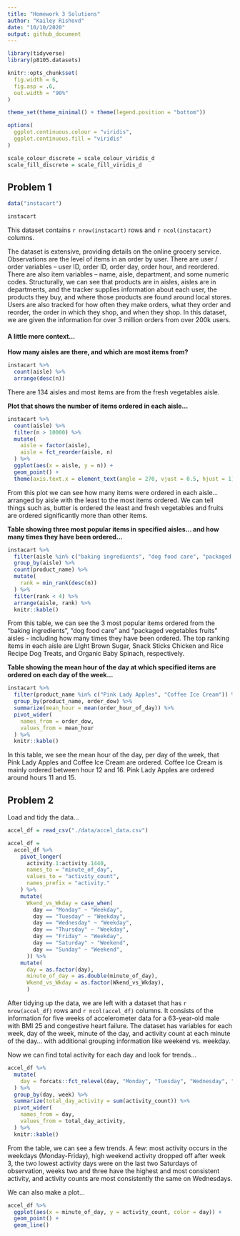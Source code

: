 ```yaml
---
title: "Homework 3 Solutions"
author: "Kailey Rishovd"
date: "10/10/2020"
output: github_document
---
```


```r
library(tidyverse)
library(p8105.datasets)

knitr::opts_chunk$set(
  fig.width = 6, 
  fig.asp = .6, 
  out.width = "90%"
)

theme_set(theme_minimal() + theme(legend.position = "bottom"))

options(
  ggplot.continuous.colour = "viridis", 
  ggplot.continuous.fill = "viridis"
)

scale_colour_discrete = scale_colour_viridis_d
scale_fill_discrete = scale_fill_viridis_d
```

## Problem 1 

```r
data("instacart")

instacart
```

This dataset contains `r nrow(instacart)` rows and `r ncol(instacart)` columns. 

The dataset is extensive, providing details on the online grocery service. Observations are the level of items in an order by user. There are user / order variables -- user ID, order ID, order day, order hour, and reordered. There are also item variables -- name, aisle, department, and some numeric codes. Structurally, we can see that products are in aisles, aisles are in departments, and the tracker supplies information about each user, the products they buy, and where those products are found around local stores. Users are also tracked for how often they make orders, what they order and reorder, the order in which they shop, and when they shop. In this dataset, we are given the information for over 3 million orders from over 200k users.

#### A little more context...  

**How many aisles are there, and which are most items from?**

```r
instacart %>% 
  count(aisle) %>% 
  arrange(desc(n))
```

There are 134 aisles and most items are from the fresh vegetables aisle. 

**Plot that shows the number of items ordered in each aisle...**

```r
instacart %>% 
  count(aisle) %>% 
  filter(n > 10000) %>% 
  mutate(
    aisle = factor(aisle),
    aisle = fct_reorder(aisle, n)
  ) %>% 
  ggplot(aes(x = aisle, y = n)) + 
  geom_point() + 
  theme(axis.text.x = element_text(angle = 270, vjust = 0.5, hjust = 1))
```

From this plot we can see how many items were ordered in each aisle... arranged by aisle with the least to the most items ordered. We can tell things such as, butter is ordered the least and fresh vegetables and fruits are ordered significantly more than other items. 


**Table showing three most popular items in specified aisles... and how many times they have been ordered...**

```r
instacart %>% 
  filter(aisle %in% c("baking ingredients", "dog food care", "packaged vegetables fruits")) %>% 
  group_by(aisle) %>% 
  count(product_name) %>% 
  mutate(
    rank = min_rank(desc(n))
  ) %>% 
  filter(rank < 4) %>% 
  arrange(aisle, rank) %>% 
  knitr::kable()
```

From this table, we can see the 3 most popular items ordered from the "baking ingredients", "dog food care" and "packaged vegetables fruits" aisles - including how many times they have been ordered. The top ranking items in each aisle are LIght Brown Sugar, Snack Sticks Chicken and Rice Recipe Dog Treats, and Organic Baby Spinach, respectively. 

**Table showing the mean hour of the day at which specified items are ordered on each day of the week...**

```r
instacart %>% 
  filter(product_name %in% c("Pink Lady Apples", "Coffee Ice Cream")) %>%
  group_by(product_name, order_dow) %>% 
  summarize(mean_hour = mean(order_hour_of_day)) %>% 
  pivot_wider(
    names_from = order_dow, 
    values_from = mean_hour
  ) %>% 
  knitr::kable()
```

In this table, we see the mean hour of the day, per day of the week, that Pink Lady Apples and Coffee Ice Cream are ordered. Coffee Ice Cream is mainly ordered between hour 12 and 16. Pink Lady Apples are ordered around hours 11 and 15. 

## Problem 2 

Load and tidy the data... 

```r
accel_df = read_csv("./data/accel_data.csv")

accel_df = 
  accel_df %>%
    pivot_longer(
      activity.1:activity.1440, 
      names_to = "minute_of_day",
      values_to = "activity_count", 
      names_prefix = "activity."
    ) %>%
    mutate(
      Wkend_vs_Wkday = case_when(
        day == "Monday" ~ "Weekday",
        day == "Tuesday" ~ "Weekday",
        day == "Wednesday" ~ "Weekday", 
        day == "Thursday" ~ "Weekday", 
        day == "Friday" ~ "Weekday", 
        day == "Saturday" ~ "Weekend", 
        day == "Sunday" ~ "Weekend",
      )) %>% 
    mutate(
      day = as.factor(day), 
      minute_of_day = as.double(minute_of_day), 
      Wkend_vs_Wkday = as.factor(Wkend_vs_Wkday),
      )
```

After tidying up the data, we are left with a dataset that has `r nrow(accel_df)` rows and `r ncol(accel_df)` columns. It consists of the information for five weeks of accelerometer data for a 63-year-old male with BMI 25 and congestive heart failure. The dataset has variables for each week, day of the week, minute of the day, and activity count at each minute of the day... with additional grouping information like weekend vs. weekday. 

Now we can find total activity for each day and look for trends... 

```r
accel_df %>% 
  mutate(
    day = forcats::fct_relevel(day, "Monday", "Tuesday", "Wednesday", "Thursday", "Friday", "Saturday", "Sunday")
  ) %>% 
  group_by(day, week) %>% 
  summarize(total_day_activity = sum(activity_count)) %>%
  pivot_wider(
    names_from = day,
    values_from = total_day_activity,
  ) %>% 
  knitr::kable()
```

From the table, we can see a few trends. A few: most activity occurs in the weekdays (Monday-Friday), high weekend activity dropped off after week 3, the two lowest activity days were on the last two Saturdays of observation, weeks two and three have the highest and most consistent activity, and activity counts are most consistently the same on Wednesdays. 

We can also make a plot... 

```r
accel_df %>% 
  ggplot(aes(x = minute_of_day, y = activity_count, color = day)) +
  geom_point() +
  geom_line()
```

